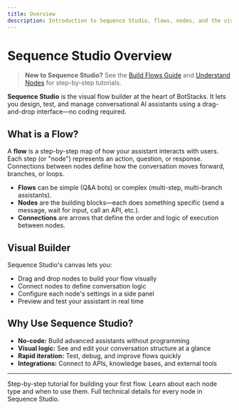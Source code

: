 ```yaml
---
title: Overview
description: Introduction to Sequence Studio, flows, nodes, and the visual builder in BotStacks.
---
```



# Sequence Studio Overview

> **New to Sequence Studio?** See the [Build Flows Guide](../../common-tasks/conversation-design/build-flows) and [Understand Nodes](../../common-tasks/conversation-design/understand-nodes) for step-by-step tutorials.


**Sequence Studio** is the visual flow builder at the heart of BotStacks. It lets you design, test, and manage conversational AI assistants using a drag-and-drop interface—no coding required.

## What is a Flow?
A **flow** is a step-by-step map of how your assistant interacts with users. Each step (or "node") represents an action, question, or response. Connections between nodes define how the conversation moves forward, branches, or loops.

- **Flows** can be simple (Q&A bots) or complex (multi-step, multi-branch assistants).
- **Nodes** are the building blocks—each does something specific (send a message, wait for input, call an API, etc.).
- **Connections** are arrows that define the order and logic of execution between nodes.

## Visual Builder
Sequence Studio's canvas lets you:
- Drag and drop nodes to build your flow visually
- Connect nodes to define conversation logic
- Configure each node's settings in a side panel
- Preview and test your assistant in real time

## Why Use Sequence Studio?
- **No-code:** Build advanced assistants without programming
- **Visual logic:** See and edit your conversation structure at a glance
- **Rapid iteration:** Test, debug, and improve flows quickly
- **Integrations:** Connect to APIs, knowledge bases, and external tools

---

<CardGroup cols={3}>
  <Card title="Build Flows Guide" href="../../03-common-tasks/02-conversation-design/01-build-flows">
    Step-by-step tutorial for building your first flow.
  </Card>
  <Card title="Understand Nodes" href="../../03-common-tasks/02-conversation-design/02-understand-nodes">
    Learn about each node type and when to use them.
  </Card>
  <Card title="Node Reference" href="./node-reference">
    Full technical details for every node in Sequence Studio.
  </Card>
</CardGroup> 